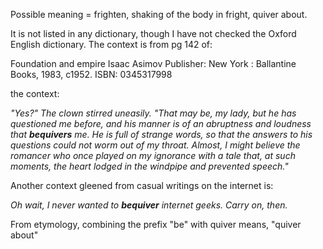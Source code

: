 Possible meaning = frighten, shaking of the body in fright, quiver about. 

It is not listed in any dictionary, though I have not checked the Oxford English dictionary.  The context is from pg 142 of:

Foundation and empire
Isaac Asimov
Publisher: New York : Ballantine Books, 1983, c1952.
ISBN: 0345317998

the context:

''"Yes?" The clown stirred uneasily. "That may be, my lady, but he has questioned me before, and his manner is of an abruptness and loudness that '''bequivers''' me. He is full of strange words, so that the answers to his questions could not worm out of my throat. Almost, I might believe the romancer who once played on my ignorance with a tale that, at such moments, the heart lodged in the windpipe and prevented speech."''

Another context gleened from casual writings on the internet is:

''Oh wait, I never wanted to '''bequiver''' internet geeks. Carry on, then.''

From etymology, combining the prefix "be" with quiver means, "quiver about"